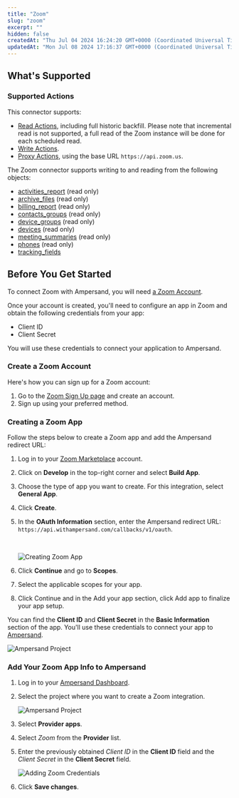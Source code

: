 ```yaml
---
title: "Zoom"
slug: "zoom"
excerpt: ""
hidden: false
createdAt: "Thu Jul 04 2024 16:24:20 GMT+0000 (Coordinated Universal Time)"
updatedAt: "Mon Jul 08 2024 17:16:37 GMT+0000 (Coordinated Universal Time)"
---
```

## What's Supported

### Supported Actions

This connector supports:
- [Read Actions](/define-integrations/read-actions), including full historic backfill. Please note that incremental read is not supported, a full read of the Zoom instance will be done for each scheduled read.
- [Write Actions](/define-integrations/write-actions).
- [Proxy Actions](/define-integrations/proxy-actions), using the base URL `https://api.zoom.us`.

The Zoom connector supports writing to and reading from the following objects:
- [activities_report](https://developers.zoom.us/docs/api/meetings/#tag/reports/GET/report/activities) (read only)
- [archive_files](https://developers.zoom.us/docs/api/meetings/#tag/archiving/GET/archive_files) (read only)
- [billing_report](https://developers.zoom.us/docs/api/meetings/#tag/reports/GET/report/billing) (read only)
- [contacts_groups](https://developers.asana.com/reference/getworkspaces) (read only)
- [device_groups](https://developers.zoom.us/docs/api/meetings/#tag/devices/GET/devices/groups) (read only)
- [devices](https://developers.zoom.us/docs/api/meetings/#tag/devices/GET/devices) (read only)
- [meeting_summaries](https://developers.zoom.us/docs/api/meetings/#tag/meetings/GET/meetings/meeting_summaries) (read only)
- [phones](https://developers.zoom.us/docs/api/meetings/#tag/sip-phone/GET/sip_phones/phones) (read only)
- [tracking_fields](https://developers.asana.com/reference/getworkspaces)


## Before You Get Started

To connect Zoom with Ampersand, you will need [a Zoom Account](#create-a-zoom-account).

Once your account is created, you'll need to configure an app in Zoom and obtain the following credentials from your app:

- Client ID
- Client Secret

You will use these credentials to connect your application to Ampersand.

### Create a Zoom Account

Here's how you can sign up for a Zoom account:

1. Go to the [Zoom Sign Up page](https://zoom.us/signup) and create an account.
2. Sign up using your preferred method.

### Creating a Zoom App

Follow the steps below to create a Zoom app and add the Ampersand redirect URL:

1. Log in to your [Zoom Marketplace](https://marketplace.zoom.us/) account.

2. Click on **Develop** in the top-right corner and select **Build App**.

3. Choose the type of app you want to create. For this integration, select **General App**.

4. Click **Create**.

5. In the **OAuth Information** section, enter the Ampersand redirect URL: `https://api.withampersand.com/callbacks/v1/oauth`.

   <br />

   ![Creating Zoom App](/images/provider-guides/5cad59a-zoom1.gif)

6. Click **Continue** and go to **Scopes**.

7. Select the applicable scopes for your app.

8. Click Continue and in the Add your app section, click Add app to finalize your app setup.

You can find the **Client ID** and **Client Secret** in the **Basic Information** section of the app. You'll use these credentials to connect your app to [Ampersand](#add-your-zoom-app-info-to-ampersand).

![Ampersand Project](/images/provider-guides/e6d1a69-zoom3.jpeg)

### Add Your Zoom App Info to Ampersand

1. Log in to your [Ampersand Dashboard](https://dashboard.withampersand.com).

2. Select the project where you want to create a Zoom integration.

   ![Ampersand Project](/images/provider-guides/dd47b7a-Ampersand.png)

3. Select **Provider apps**.

4. Select _Zoom_ from the **Provider** list.

5. Enter the previously obtained _Client ID_ in the **Client ID** field and the _Client Secret_ in the **Client Secret** field.

   ![Adding Zoom Credentials](/images/provider-guides/4669432-zoom2.gif)

6. Click **Save changes**.
